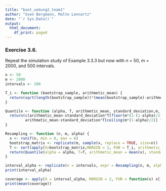 ```yaml
---
title: "boot_uebung2_team1"
author: "Sven Bergmann, Malte Lennartz"
date: "`r Sys.Date()`"
output:
  html_document:
    df_print: paged
---
```

### Exercise 3.6.
Repeat the simulation study of Example 3.3.3 but now with n = 50, m = 2000, and 500 intervals.
```r
n <- 50
m <- 2000
intervals <- 100
```
```r
T_i <- function (bootstrap_sample, arithmetic_mean) {
  return(sqrt(length(bootstrap_sample))*(mean(bootstrap_sample)-arithmetic_mean) / sd(bootstrap_sample))
}

Quantile <- function (alpha, T, arithmetic_mean, standard_deviation,m, n){
  return(c(arithmetic_mean-standard_deviation*T[floor(m*(1-(1-alpha)/2))] * 1 / sqrt(n),
         arithmetic_mean-standard_deviation*T[ceiling(m*(1-alpha)/2)] * 1 / sqrt(n)))
}
```
```r
Resampling <- function (n, m, alpha) {
  x <- runif(n, min = 0, max = 6)
  bootstrap_matrix <- replicate(m, sample(x, replace = TRUE, size=n))
  T <- sort(apply(X=bootstrap_matrix,MARGIN = 2, FUN = T_i, arithmetic_mean=mean(x)))
  return(Quantile(alpha = alpha, T=T, arithmetic_mean = mean(x), standard_deviation = sd(x), m, n))
}
```
```r
interval_alpha <- replicate(n = intervals, expr = Resampling(n, m, alpha = 0.8))
print(interval_alpha)
```
```r
coverage <- apply(X = interval_alpha, MARGIN = 2, FUN = function(x) x[1] < 3 && 3 < x[2])
print(mean(coverage))
```

